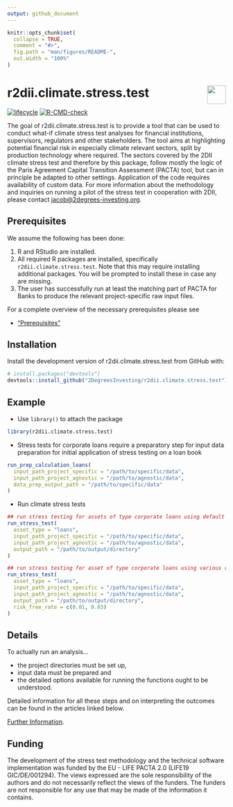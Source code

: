 ```yaml
---
output: github_document 
---
```

<!-- README.md is generated from README.Rmd. Please edit that file -->

```r
knitr::opts_chunk$set(
  collapse = TRUE,
  comment = "#>",
  fig.path = "man/figures/README-",
  out.width = "100%"
)
```

# r2dii.climate.stress.test <a href='https://github.com/2DegreesInvesting/r2dii.climate.stress.test'><img src='https://imgur.com/A5ASZPE.png' align='right' height='43' /></a>

<!-- badges: start -->
[![lifecycle](https://img.shields.io/badge/lifecycle-experimental-orange.svg)](https://www.tidyverse.org/lifecycle/#experimental)
[![R-CMD-check](https://github.com/2DegreesInvesting/r2dii.climate.stress.test/workflows/R-CMD-check/badge.svg)](https://github.com/2DegreesInvesting/r2dii.climate.stress.test/actions)
<!-- badges: end -->

The goal of r2dii.climate.stress.test is to provide a tool that can be used to
conduct what-if climate stress test analyses for financial institutions,
supervisors, regulators and other stakeholders. The tool aims at highlighting
potential financial risk in especially climate relevant sectors, split by
production technology where required. The sectors covered by the 2DII climate
stress test and therefore by this package, follow mostly the logic of the Paris
Agreement Capital Transition Assessment (PACTA) tool, but can in principle be
adapted to other settings. Application of the code requires availability of
custom data. For more information about the methodology and inquiries on running
a pilot of the stress test in cooperation with 2DII, please contact
<jacob@2degrees-investing.org>.

## Prerequisites

We assume the following has been done:

1. R and RStudio are installed.
2. All required R packages are installed, specifically
`r2dii.climate.stress.test`. Note that this may require installing additional
packages. You will be prompted to install these in case any are missing.
3. The user has successfully run at least the matching part of PACTA for Banks
to produce the relevant project-specific raw input files.

For a complete overview of the necessary prerequisites please see

* ["Prerequisites"](https://2degreesinvesting.github.io/r2dii.climate.stress.test/articles/articles/00-prerequisites.html)

## Installation

Install the development version of r2dii.climate.stress.test from GitHub with:

```r
# install.packages("devtools")
devtools::install_github("2DegreesInvesting/r2dii.climate.stress.test")
```

## Example
* Use `library()` to attach the package
```r
library(r2dii.climate.stress.test)
```

* Stress tests for corporate loans require a preparatory step for input data
preparation for initial application of stress testing on a loan book
```r
run_prep_calculation_loans(
  input_path_project_specific = "/path/to/specific/data",
  input_path_project_agnostic = "/path/to/agnostic/data",
  data_prep_output_path = "/path/to/specific/data"
)

```

* Run climate stress tests
```r
## run stress testing for assets of type corporate loans using default parameters
run_stress_test(
  asset_type = "loans",
  input_path_project_specific = "/path/to/specific/data",
  input_path_project_agnostic = "/path/to/agnostic/data",
  output_path = "/path/to/output/directory"
)

## run stress testing for asset of type corporate loans using various risk_free_rates to analyse sensitivities
run_stress_test(
  asset_type = "loans",
  input_path_project_specific = "/path/to/specific/data",
  input_path_project_agnostic = "/path/to/agnostic/data",
  output_path = "/path/to/output/directory",
  risk_free_rate = c(0.01, 0.03)
)

```

## Details

To actually run an analysis...

* the project directories must be set up,
* input data must be prepared and
* the detailed options available for running the functions ought to be understood.

Detailed information for all these steps and on interpreting the outcomes can be
found in the articles linked below.

[Further Information](https://2degreesinvesting.github.io/r2dii.climate.stress.test/articles/).

## Funding
The development of the stress test methodology and the technical software
implementation was funded by the EU - LIFE PACTA 2.0 (LIFE19 GIC/DE/001294). The
views expressed are the sole responsibility of the authors and do not
necessarily reflect the views of the funders. The funders are not responsible
for any use that may be made of the information it contains.
